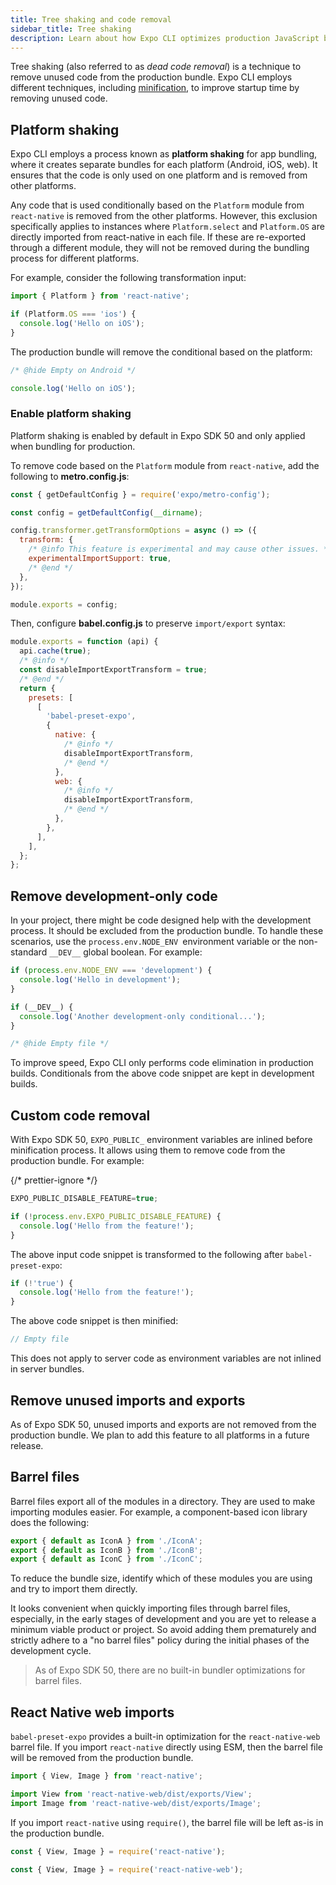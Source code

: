 ```yaml
---
title: Tree shaking and code removal
sidebar_title: Tree shaking
description: Learn about how Expo CLI optimizes production JavaScript bundles.
---
```



Tree shaking (also referred to as _dead code removal_) is a technique to remove unused code from the production bundle. Expo CLI employs different techniques, including [minification](/guides/minify), to improve startup time by removing unused code.

## Platform shaking

Expo CLI employs a process known as **platform shaking** for app bundling, where it creates separate bundles for each platform (Android, iOS, web). It ensures that the code is only used on one platform and is removed from other platforms.

Any code that is used conditionally based on the `Platform` module from `react-native` is removed from the other platforms. However, this exclusion specifically applies to instances where `Platform.select` and `Platform.OS` are directly imported from react-native in each file. If these are re-exported through a different module, they will not be removed during the bundling process for different platforms.

For example, consider the following transformation input:

```js Input
import { Platform } from 'react-native';

if (Platform.OS === 'ios') {
  console.log('Hello on iOS');
}
```

The production bundle will remove the conditional based on the platform:

```js Output (Android)
/* @hide Empty on Android */
```

```js Output (iOS)
console.log('Hello on iOS');
```

### Enable platform shaking

<Tabs>

<Tab label="Expo SDK 50 and greater">

Platform shaking is enabled by default in Expo SDK 50 and only applied when bundling for production.

</Tab>

<Tab label="Expo SDK 49 and lower">

To remove code based on the `Platform` module from `react-native`, add the following to **metro.config.js**:

```js metro.config.js
const { getDefaultConfig } = require('expo/metro-config');

const config = getDefaultConfig(__dirname);

config.transformer.getTransformOptions = async () => ({
  transform: {
    /* @info This feature is experimental and may cause other issues. */
    experimentalImportSupport: true,
    /* @end */
  },
});

module.exports = config;
```

Then, configure **babel.config.js** to preserve `import/export` syntax:

```js babel.config.js
module.exports = function (api) {
  api.cache(true);
  /* @info */
  const disableImportExportTransform = true;
  /* @end */
  return {
    presets: [
      [
        'babel-preset-expo',
        {
          native: {
            /* @info */
            disableImportExportTransform,
            /* @end */
          },
          web: {
            /* @info */
            disableImportExportTransform,
            /* @end */
          },
        },
      ],
    ],
  };
};
```

</Tab>

</Tabs>

## Remove development-only code

In your project, there might be code designed help with the development process. It should be excluded from the production bundle. To handle these scenarios, use the `process.env.NODE_ENV `environment variable or the non-standard `__DEV__` global boolean. For example:

```js Input
if (process.env.NODE_ENV === 'development') {
  console.log('Hello in development');
}

if (__DEV__) {
  console.log('Another development-only conditional...');
}
```

```js Output (production)
/* @hide Empty file */
```

To improve speed, Expo CLI only performs code elimination in production builds. Conditionals from the above code snippet are kept in development builds.

## Custom code removal

With Expo SDK 50, `EXPO_PUBLIC_` environment variables are inlined before minification process. It allows using them to remove code from the production bundle. For example:

{/* prettier-ignore */}
```js .env
EXPO_PUBLIC_DISABLE_FEATURE=true;
```

```js Input
if (!process.env.EXPO_PUBLIC_DISABLE_FEATURE) {
  console.log('Hello from the feature!');
}
```

The above input code snippet is transformed to the following after `babel-preset-expo`:

```js Post babel-preset-expo
if (!'true') {
  console.log('Hello from the feature!');
}
```

The above code snippet is then minified:

```js Post minifier
// Empty file
```

This does not apply to server code as environment variables are not inlined in server bundles.

## Remove unused imports and exports

As of Expo SDK 50, unused imports and exports are not removed from the production bundle. We plan to add this feature to all platforms in a future release.

## Barrel files

Barrel files export all of the modules in a directory. They are used to make importing modules easier. For example, a component-based icon library does the following:

```js node_modules/<example library>/index.js
export { default as IconA } from './IconA';
export { default as IconB } from './IconB';
export { default as IconC } from './IconC';
```

To reduce the bundle size, identify which of these modules you are using and try to import them directly.

It looks convenient when quickly importing files through barrel files, especially, in the early stages of development and you are yet to release a minimum viable product or project. So avoid adding them prematurely and strictly adhere to a "no barrel files" policy during the initial phases of the development cycle.

> As of Expo SDK 50, there are no built-in bundler optimizations for barrel files.

## React Native web imports

`babel-preset-expo` provides a built-in optimization for the `react-native-web` barrel file. If you import `react-native` directly using ESM, then the barrel file will be removed from the production bundle.

```js Input
import { View, Image } from 'react-native';
```

```js Output (web)
import View from 'react-native-web/dist/exports/View';
import Image from 'react-native-web/dist/exports/Image';
```

If you import `react-native` using `require()`, the barrel file will be left as-is in the production bundle.

```js
const { View, Image } = require('react-native');
```

```js Output (web)
const { View, Image } = require('react-native-web');
```
